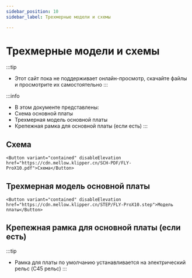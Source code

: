 ```yaml
---
sidebar_position: 10
sidebar_label: Трехмерные модели и схемы

---
```





# Трехмерные модели и схемы


:::tip
* Этот сайт пока не поддерживает онлайн-просмотр, скачайте файлы и просмотрите их самостоятельно
:::

:::info
* В этом документе представлены:
* Схема основной платы
* Трехмерная модель основной платы
* Крепежная рамка для основной платы (если есть)
:::

## Схема

    <Button variant="contained" disableElevation href="https://cdn.mellow.klipper.cn/SCH-PDF/FLY-ProX10.pdf">Схема</Button>


## Трехмерная модель основной платы

    <Button variant="contained" disableElevation href="https://cdn.mellow.klipper.cn/STEP/FLY-ProX10.step">Модель платы</Button>


## Крепежная рамка для основной платы (если есть)

:::tip
* Рамка для платы по умолчанию устанавливается на электрический рельс (C45 рельс)
:::